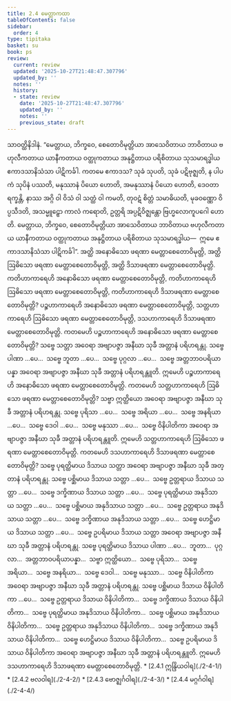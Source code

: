 ```yaml
---
title: 2.4 မေတ္တာကထာ
tableOfContents: false
sidebar:
  order: 4
type: tipitaka
basket: su
book: ps
review:
  current: review
  updated: '2025-10-27T21:48:47.307796'
  updated_by: ''
  notes: ''
  history:
  - state: review
    date: '2025-10-27T21:48:47.307796'
    updated_by: ''
    notes: ''
    previous_state: draft
---
```



<ReviewStatus review={frontmatter.review} showDetails={true} />

<HypothesisAnnotation frontmatter={frontmatter} />

<DynamicBreadcrumb />

<Division number="22" book="ps" e="ch" v="26" p="23">

<Paragraph number="1470" book="ps">
သာဝတ္ထိနိဒါနံ. “မေတ္တာယ, ဘိက္ခဝေ, စေတောဝိမုတ္တိယာ အာသေဝိတာယ ဘာဝိတာယ ဗဟုလီကတာယ ယာနီကတာယ ဝတ္ထုကတာယ အနုဋ္ဌိတာယ ပရိစိတာယ သုသမာရဒ္ဓါယ ဧကာဒသာနိသံသာ ပါဋိကင်္ခါ. ကတမေ ဧကာဒသ? သုခံ သုပတိ, သုခံ ပဋိဗုဇ္ဈတိ, န ပါပကံ သုပိနံ ပဿတိ, မနုဿာနံ ပိယော ဟောတိ, အမနုဿာနံ ပိယော ဟောတိ, ဒေဝတာ ရက္ခန္တိ, နာဿ အဂ္ဂိ ဝါ ဝိသံ ဝါ သတ္ထံ ဝါ ကမတိ, တုဝဋံ စိတ္တံ သမာဓိယတိ, မုခဝဏ္ဏော ဝိပ္ပသီဒတိ, အသမ္မူဠှော ကာလံ ကရောတိ, ဥတ္တရိ အပ္ပဋိဝိဇ္ဈန္တော ဗြဟ္မလောကူပဂေါ ဟောတိ. မေတ္တာယ, ဘိက္ခဝေ, စေတောဝိမုတ္တိယာ အာသေဝိတာယ ဘာဝိတာယ ဗဟုလီကတာယ ယာနီကတာယ ဝတ္ထုကတာယ အနုဋ္ဌိတာယ ပရိစိတာယ သုသမာရဒ္ဓါယ—  ဣမေ ဧကာဒသာနိသံသာ ပါဋိကင်္ခါ”.


</Paragraph>

<Paragraph number="1471" book="ps">
အတ္ထိ အနောဓိသော ဖရဏာ မေတ္တာစေတောဝိမုတ္တိ, အတ္ထိ ဩဓိသော ဖရဏာ မေတ္တာစေတောဝိမုတ္တိ, အတ္ထိ ဒိသာဖရဏာ မေတ္တာစေတောဝိမုတ္တိ. ကတိဟာကာရေဟိ အနောဓိသော ဖရဏာ မေတ္တာစေတောဝိမုတ္တိ, ကတိဟာကာရေဟိ ဩဓိသော ဖရဏာ မေတ္တာစေတောဝိမုတ္တိ, ကတိဟာကာရေဟိ ဒိသာဖရဏာ မေတ္တာစေတောဝိမုတ္တိ? ပဉ္စဟာကာရေဟိ အနောဓိသော ဖရဏာ မေတ္တာစေတောဝိမုတ္တိ, သတ္တဟာကာရေဟိ ဩဓိသော ဖရဏာ မေတ္တာစေတောဝိမုတ္တိ, ဒသဟာကာရေဟိ ဒိသာဖရဏာ မေတ္တာစေတောဝိမုတ္တိ.


</Paragraph>

<Paragraph number="1472" book="ps">
ကတမေဟိ ပဉ္စဟာကာရေဟိ အနောဓိသော ဖရဏာ မေတ္တာစေတောဝိမုတ္တိ? သဗ္ဗေ သတ္တာ အဝေရာ အဗျာပဇ္ဇာ အနီဃာ သုခီ အတ္တာနံ ပရိဟရန္တု. သဗ္ဗေ ပါဏာ …ပေ…  သဗ္ဗေ ဘူတာ …ပေ…  သဗ္ဗေ ပုဂ္ဂလာ …ပေ…  သဗ္ဗေ အတ္တဘာဝပရိယာပန္နာ အဝေရာ အဗျာပဇ္ဇာ အနီဃာ သုခီ အတ္တာနံ ပရိဟရန္တူတိ. ဣမေဟိ ပဉ္စဟာကာရေဟိ အနောဓိသော ဖရဏာ မေတ္တာစေတောဝိမုတ္တိ.


</Paragraph>

<Paragraph number="1473" book="ps">
ကတမေဟိ သတ္တဟာကာရေဟိ ဩဓိသော ဖရဏာ မေတ္တာစေတောဝိမုတ္တိ? သဗ္ဗာ ဣတ္ထိယော အဝေရာ အဗျာပဇ္ဇာ အနီဃာ သုခီ အတ္တာနံ ပရိဟရန္တု. သဗ္ဗေ ပုရိသာ …ပေ…  သဗ္ဗေ အရိယာ …ပေ…  သဗ္ဗေ အနရိယာ …ပေ…  သဗ္ဗေ ဒေဝါ …ပေ…  သဗ္ဗေ မနုဿာ …ပေ…  သဗ္ဗေ ဝိနိပါတိကာ အဝေရာ အဗျာပဇ္ဇာ အနီဃာ သုခီ အတ္တာနံ ပရိဟရန္တူတိ. ဣမေဟိ သတ္တဟာကာရေဟိ ဩဓိသော ဖရဏာ မေတ္တာစေတောဝိမုတ္တိ.


</Paragraph>

<Paragraph number="1474" book="ps">
ကတမေဟိ ဒသဟာကာရေဟိ ဒိသာဖရဏာ မေတ္တာစေတောဝိမုတ္တိ? သဗ္ဗေ ပုရတ္ထိမာယ ဒိသာယ သတ္တာ အဝေရာ အဗျာပဇ္ဇာ အနီဃာ သုခီ အတ္တာနံ ပရိဟရန္တု. သဗ္ဗေ ပစ္ဆိမာယ ဒိသာယ သတ္တာ …ပေ…  သဗ္ဗေ ဥတ္တရာယ ဒိသာယ သတ္တာ …ပေ…  သဗ္ဗေ ဒက္ခိဏာယ ဒိသာယ သတ္တာ …ပေ…  သဗ္ဗေ ပုရတ္ထိမာယ အနုဒိသာယ သတ္တာ …ပေ…  သဗ္ဗေ ပစ္ဆိမာယ အနုဒိသာယ သတ္တာ …ပေ…  သဗ္ဗေ ဥတ္တရာယ အနုဒိသာယ သတ္တာ …ပေ…  သဗ္ဗေ ဒက္ခိဏာယ အနုဒိသာယ သတ္တာ …ပေ…  သဗ္ဗေ ဟေဋ္ဌိမာယ ဒိသာယ သတ္တာ …ပေ…  သဗ္ဗေ ဥပရိမာယ ဒိသာယ သတ္တာ အဝေရာ အဗျာပဇ္ဇာ အနီဃာ သုခီ အတ္တာနံ ပရိဟရန္တု. သဗ္ဗေ ပုရတ္ထိမာယ ဒိသာယ ပါဏာ …ပေ…  ဘူတာ…  ပုဂ္ဂလာ…  အတ္တဘာဝပရိယာပန္နာ…  သဗ္ဗာ ဣတ္ထိယော…  သဗ္ဗေ ပုရိသာ…  သဗ္ဗေ အရိယာ…  သဗ္ဗေ အနရိယာ…  သဗ္ဗေ ဒေဝါ…  သဗ္ဗေ မနုဿာ…  သဗ္ဗေ ဝိနိပါတိကာ အဝေရာ အဗျာပဇ္ဇာ အနီဃာ သုခီ အတ္တာနံ ပရိဟရန္တု. သဗ္ဗေ ပစ္ဆိမာယ ဒိသာယ ဝိနိပါတိကာ …ပေ…  သဗ္ဗေ ဥတ္တရာယ ဒိသာယ ဝိနိပါတိကာ…  သဗ္ဗေ ဒက္ခိဏာယ ဒိသာယ ဝိနိပါတိကာ…  သဗ္ဗေ ပုရတ္ထိမာယ အနုဒိသာယ ဝိနိပါတိကာ…  သဗ္ဗေ ပစ္ဆိမာယ အနုဒိသာယ ဝိနိပါတိကာ…  သဗ္ဗေ ဥတ္တရာယ အနုဒိသာယ ဝိနိပါတိကာ…  သဗ္ဗေ ဒက္ခိဏာယ အနုဒိသာယ ဝိနိပါတိကာ…  သဗ္ဗေ ဟေဋ္ဌိမာယ ဒိသာယ ဝိနိပါတိကာ…  သဗ္ဗေ ဥပရိမာယ ဒိသာယ ဝိနိပါတိကာ အဝေရာ အဗျာပဇ္ဇာ အနီဃာ သုခီ အတ္တာနံ ပရိဟရန္တူတိ. ဣမေဟိ ဒသဟာကာရေဟိ ဒိသာဖရဏာ မေတ္တာစေတောဝိမုတ္တိ.

</Paragraph>
</Division>

<TableOfContents book="ps" section="2.4">
* [2.4.1 ဣန္ဒြိယဝါရ](./2-4-1/)
* [2.4.2 ဗလဝါရ](./2-4-2/)
* [2.4.3 ဗောဇ္ဈင်္ဂဝါရ](./2-4-3/)
* [2.4.4 မဂ္ဂင်္ဂဝါရ](./2-4-4/)
</TableOfContents>